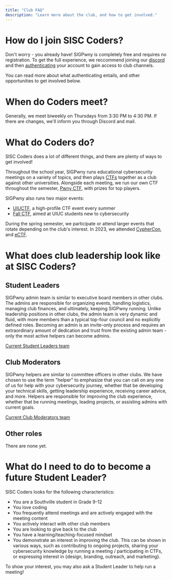 ```yaml
---
title: "Club FAQ"
description: "Learn more about the club, and how to get involved."
---
```


# How do I join SISC Coders?

Don't worry - you already have! SIGPwny is completely free and requires no registration. To get the full experience,
we reccommend joining our [discord](https://sigpwny.com/discord) and then [authenticating](https://sigpwny.com/auth) 
your account to gain access to club channels.

You can read more about what authenticating entails, and other opportunities to get involved below.

# When do Coders meet?

Generally, we meet biweekly on Thursdays from 3:30 PM to 4:30 PM. If there are changes, we'll inform you through Discord and mail.

# What do Coders do?

SISC Coders does a lot of different things, and there are plenty of ways to get involved!

Throughout the school year, SIGPwny runs educational cybersecurity meetings on a variety of topics, and
then plays [CTFs](https://ctftime.org/ctf-wtf) together as a club against other universities. Alongside each
meeting, we run our own CTF throughout the semester, [Pwny CTF](https://ctf.sigpwny.com/), with prizes for top players.

SIGPwny also runs two major events:

+ [UIUCTF](https://sigpwny.com/events/uiuctf/2023/), a high-profile CTF event every summer
+ [Fall CTF](https://sigpwny.com/events/fallctf/2022/), aimed at UIUC students new to cybersecurity

During the spring semester, we participate or attend larger events that rotate depending on the club's interest.
In 2023, we attended [CypherCon](https://cyphercon.com/), and [eCTF](https://ectf.mitre.org/).


# What does club leadership look like at SISC Coders?

## Student Leaders

SIGPwny admin team is similar to executive board members in other clubs. The admins are responsible for organizing
events, handling logistics, managing club finances, and ultimately, keeping SIGPwny running. Unlike leadership
positions in other clubs, the admin team is very dynamic and fluid, with more members than a typical top-four 
council and no explicitly defined roles. Becoming an admin is an invite-only process and requires an extraordinary 
amount of dedication and trust from the existing admin team - only the most active helpers can become admins.

[Current Student Leaders team](https://sisccoders.com/about#admins)

## Club Moderators

SIGPwny helpers are similar to committee officers in other clubs. We have chosen to use the term "helper" to 
emphasize that you can call on any one of us for help with your cybersecurity journey, whether that be developing
your technical skills, getting leadership experience, receiving career advice, and more. Helpers are responsible 
for improving the club experience, whether that be running meetings, leading projects, or assisting admins with 
current goals.

[Current Club Moderators team](https://sisccoders.com/about#helpers)

## Other roles

There are none yet.

# What do I need to do to become a future Student Leader?

SISC Coders looks for the following characteristics:

- You are a Southville student in Grade 9-12
- You love coding
- You frequently attend meetings and are actively engaged with the meeting content
- You actively interact with other club members
- You are looking to give back to the club
- You have a learning/teaching-focused mindset
- You demonstrate an interest in improving the club. This can be shown in various ways, such as contributing to ongoing projects, sharing your cybersecurity knowledge by running a meeting / participating in CTFs, or expressing interest in \{design, branding, outreach, and marketing\}.

To show your interest, you may also ask a Student Leader to help run a meeting!